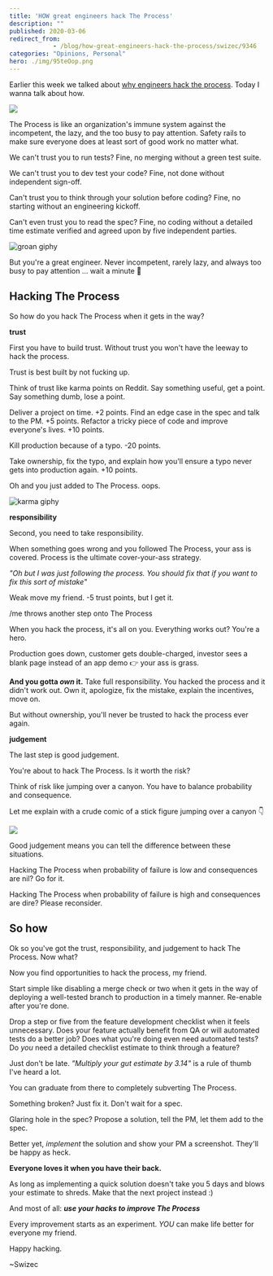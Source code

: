 ```yaml
---
title: 'HOW great engineers hack The Process'
description: ""
published: 2020-03-06
redirect_from: 
            - /blog/how-great-engineers-hack-the-process/swizec/9346
categories: "Opinions, Personal"
hero: ./img/95teOop.png
---
```


Earlier this week we talked about [why engineers hack the process](https://swizec.com/blog/why-great-engineers-hack-the-process/swizec/9344). Today I wanna talk about how.

![](./img/95teOop.png)

The Process is like an organization's immune system against the incompetent, the lazy, and the too busy to pay attention. Safety rails to make sure everyone does at least sort of good work no matter what.

We can't trust you to run tests? Fine, no merging without a green test suite.

We can't trust you to dev test your code? Fine, not done without independent sign-off.

Can't trust you to think through your solution before coding? Fine, no starting without an engineering kickoff.

Can't even trust you to read the spec? Fine, no coding without a detailed time estimate verified and agreed upon by five independent parties.

![groan giphy](./img/media-uAthSflgJlpwykLSXf-giphy.gif)

But you're a great engineer. Never incompetent, rarely lazy, and always too busy to pay attention ... wait a minute 🤔

## Hacking The Process

So how do you hack The Process when it gets in the way?

**trust**

First you have to build trust. Without trust you won't have the leeway to hack the process.

Trust is best built by not fucking up.

Think of trust like karma points on Reddit. Say something useful, get a point. Say something dumb, lose a point.

Deliver a project on time. +2 points. Find an edge case in the spec and talk to the PM. +5 points. Refactor a tricky piece of code and improve everyone's lives. +10 points.

Kill production because of a typo. -20 points.

Take ownership, fix the typo, and explain how you'll ensure a typo never gets into production again. +10 points.

Oh and you just added to The Process. oops.

![karma giphy](./img/media-Bt25ZEJhDt79e-giphy.gif)

**responsibility**

Second, you need to take responsibility.

When something goes wrong and you followed The Process, your ass is covered. Process is the ultimate cover-your-ass strategy.

_"Oh but I was just following the process. You should fix that if you want to fix this sort of mistake"_

Weak move my friend. -5 trust points, but I get it.

/me throws another step onto The Process

When you hack the process, it's all on you. Everything works out? You're a hero.

Production goes down, customer gets double-charged, investor sees a blank page instead of an app demo 👉 your ass is grass.

**And you gotta _own_ it.** Take full responsibility. You hacked the process and it didn't work out. Own it, apologize, fix the mistake, explain the incentives, move on.

But without ownership, you'll never be trusted to hack the process ever again.

**judgement**

The last step is good judgement.

You're about to hack The Process. Is it worth the risk?

Think of risk like jumping over a canyon. You have to balance probability and consequence.

Let me explain with a crude comic of a stick figure jumping over a canyon 👇

![](./img/95teOop.png)

Good judgement means you can tell the difference between these situations.

Hacking The Process when probability of failure is low and consequences are nil? Go for it.

Hacking The Process when probability of failure is high and consequences are dire? Please reconsider.

## So how

Ok so you've got the trust, responsibility, and judgement to hack The Process. Now what?

Now you find opportunities to hack the process, my friend.

Start simple like disabling a merge check or two when it gets in the way of deploying a well-tested branch to production in a timely manner. Re-enable after you're done.

Drop a step or five from the feature development checklist when it feels unnecessary. Does your feature actually benefit from QA or will automated tests do a better job? Does what you're doing even need automated tests? Do _you_ need a detailed checklist estimate to think through a feature?

Just don't be late. _"Multiply your gut estimate by 3.14"_ is a rule of thumb I've heard a lot.

You can graduate from there to completely subverting The Process.

Something broken? Just fix it. Don't wait for a spec.

Glaring hole in the spec? Propose a solution, tell the PM, let them add to the spec.

Better yet, _implement_ the solution and show your PM a screenshot. They'll be happy as heck.

**Everyone loves it when you have their back.**

As long as implementing a quick solution doesn't take you 5 days and blows your estimate to shreds. Make that the next project instead :)

And most of all: **_use your hacks to improve The Process_**

Every improvement starts as an experiment. _YOU_ can make life better for everyone my friend.

Happy hacking.

~Swizec
